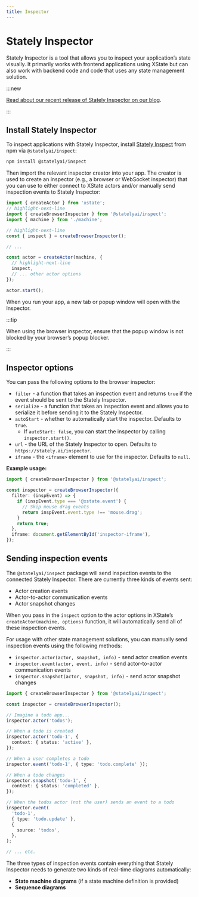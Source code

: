 ```yaml
---
title: Inspector
---
```


# Stately Inspector

Stately Inspector is a tool that allows you to inspect your application’s state visually. It primarily works with frontend applications using XState but can also work with backend code and code that uses any state management solution.

:::new

[Read about our recent release of Stately Inspector on our blog](/blog/2024-01-15-stately-inspector/).

:::

## Install Stately Inspector

To inspect applications with Stately Inspector, install [Stately Inspect](https://github.com/statelyai/inspect) from npm via `@statelyai/inspect`:

```bash
npm install @statelyai/inspect
```

Then import the relevant inspector creator into your app. The creator is used to create an inspector (e.g., a browser or WebSocket inspector) that you can use to either connect to XState actors and/or manually send inspection events to Stately Inspector:

```ts
import { createActor } from 'xstate';
// highlight-next-line
import { createBrowserInspector } from '@statelyai/inspect';
import { machine } from './machine';

// highlight-next-line
const { inspect } = createBrowserInspector();

// ...

const actor = createActor(machine, {
  // highlight-next-line
  inspect,
  // ... other actor options
});

actor.start();
```

When you run your app, a new tab or popup window will open with the Inspector.

:::tip

When using the browser inspector, ensure that the popup window is not blocked by your browser’s popup blocker.

:::

## Inspector options

You can pass the following options to the browser inspector:

- `filter` - a function that takes an inspection event and returns `true` if the event should be sent to the Stately Inspector.
- `serialize` - a function that takes an inspection event and allows you to serialize it before sending it to the Stately Inspector.
- `autoStart` - whether to automatically start the inspector. Defaults to `true`.
  - If `autoStart: false`, you can start the inspector by calling `inspector.start()`.
- `url` - the URL of the Stately Inspector to open. Defaults to `https://stately.ai/inspector`.
- `iframe` - the `<iframe>` element to use for the inspector. Defaults to `null`.

**Example usage:**

```ts
import { createBrowserInspector } from '@statelyai/inspect';

const inspector = createBrowserInspector({
  filter: (inspEvent) => {
    if (inspEvent.type === '@xstate.event') {
      // Skip mouse drag events
      return inspEvent.event.type !== 'mouse.drag';
    }
    return true;
  },
  iframe: document.getElementById('inspector-iframe'),
});
```

## Sending inspection events

The `@statelyai/inspect` package will send inspection events to the connected Stately Inspector. There are currently three kinds of events sent:

- Actor creation events
- Actor-to-actor communication events
- Actor snapshot changes

When you pass in the `inspect` option to the actor options in XState’s `createActor(machine, options)` function, it will automatically send all of these inspection events.

For usage with other state management solutions, you can manually send inspection events using the following methods:

- `inspector.actor(actor, snapshot, info)` - send actor creation events
- `inspector.event(actor, event, info)` - send actor-to-actor communication events
- `inspector.snapshot(actor, snapshot, info)` - send actor snapshot changes

```ts
import { createBrowserInspector } from '@statelyai/inspect';

const inspector = createBrowserInspector();

// Imagine a todo app...
inspector.actor('todos');

// When a todo is created
inspector.actor('todo-1', {
  context: { status: 'active' },
});

// When a user completes a todo
inspector.event('todo-1', { type: 'todo.complete' });

// When a todo changes
inspector.snapshot('todo-1', {
  context: { status: 'completed' },
});

// When the todos actor (not the user) sends an event to a todo
inspector.event(
  'todo-1',
  { type: 'todo.update' },
  {
    source: 'todos',
  },
);

// ... etc.
```

The three types of inspection events contain everything that Stately Inspector needs to generate two kinds of real-time diagrams automatically:

- **State machine diagrams** (if a state machine definition is provided)
- **Sequence diagrams**
